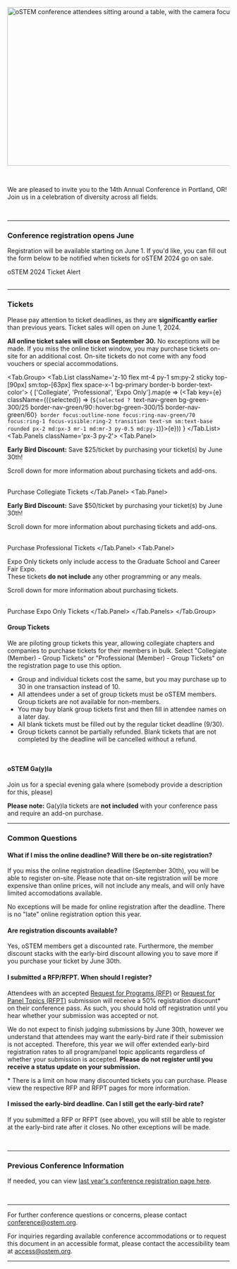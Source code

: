 
<SiteLayout title="Registration" accent="nav-green">

<Image
  src={landingImg}
  placeholder="blur"
  alt="oSTEM conference attendees sitting around a table, with the camera focused on one attendee with a wide smile."
  layout="responsive"
  width="800"
  height="360"
  className="rounded"
/>

<br />

We are pleased to invite you to the 14th Annual Conference in Portland, OR! Join
us in a celebration of diversity across all fields.

<br />

---

<div className="text-nav-green font-bold text-center">

### Conference registration opens June

</div>

Registration will be available starting on June 1. If you'd like, you can fill out the form below to be notified when tickets for oSTEM 2024 go on sale.

<div className="my-2 flex flex-col items-center sm:flex-row justify-center">
  <div className="my-1 sm:mx-2">
    <CTAButton onClick="https://form.jotform.com/232986540358062">
      oSTEM 2024 Ticket Alert
    </CTAButton>
  </div>
</div>
<br />

---

<div className="text-nav-green font-bold text-center">

### Tickets

</div>

<TopicSquare title="Conference Ticket Pricing" borderColor="border-nav-green">

Please pay attention to ticket deadlines, as they are **significantly earlier** than previous years. Ticket sales will open on June 1, 2024.

<p><b className='text-red-600 dark:text-red-300'>All online ticket sales will close on September 30.</b> No exceptions will be made. If you miss the online ticket window, you may purchase tickets on-site for an additional cost. On-site tickets do not come with any food vouchers or special accommodations.</p>

<Tab.Group>
<Tab.List className='z-10 flex mt-4 py-1 sm:py-2 sticky top-[90px] sm:top-[63px] flex space-x-1 bg-primary border-b border-text-color'>
<span className='grow'>
{
    ['Collegiate', 'Professional', 'Expo Only'].map(e => (<Tab key={e} className={({selected}) => (`${selected ? `text-nav-green bg-green-300/25 border-nav-green/90` : `hover:bg-green-300/15   border-nav-green/60`} border focus:outline-none focus:ring-nav-green/70 focus:ring-1 focus-visible:ring-2 transition text-sm sm:text-base rounded px-2 md:px-3 mr-1 md:mr-3 py-0.5 md:py-1`)}>{e}</Tab>))
}
</span>
</Tab.List>
<Tab.Panels className='px-3 py-2'>
  <Tab.Panel>
    <TicketTable type='collegiate'></TicketTable>
    <p><b>Early Bird Discount:</b> Save $25/ticket by purchasing your ticket(s) by June 30th!</p>
    <p>Scroll down for more information about purchasing tickets and add-ons.</p>
    <br/>
    <CTAButton backgroundColor="ostem-blue" onClick="https://whova.com/portal/registration/ostem_202411/u4h5ecl9">
      Purchase Collegiate Tickets
    </CTAButton>
  </Tab.Panel>
  <Tab.Panel>
    <TicketTable type='professional'></TicketTable>
    <p><b>Early Bird Discount:</b> Save $50/ticket by purchasing your ticket(s) by June 30th!</p>
    <p>Scroll down for more information about purchasing tickets and add-ons.</p>
    <br/>
    <CTAButton backgroundColor="ostem-blue" onClick="https://whova.com/portal/registration/ostem_202411/cmxb3vkv">
      Purchase Professional Tickets
    </CTAButton>
  </Tab.Panel>
  <Tab.Panel>
    <p>Expo Only tickets only include access to the Graduate School and Career Fair Expo.<br/>These tickets <b>do not include</b> any other programming or any meals.</p>
    <TicketTable type='expo'></TicketTable>
    <p>Scroll down for more information about purchasing tickets.</p>
    <br/>
    <CTAButton backgroundColor="bright-peach" onClick="https://whova.com/portal/registration/ostem_202411/b2ymkt99">
      Purchase Expo Only Tickets
    </CTAButton>
  </Tab.Panel>
</Tab.Panels>
</Tab.Group>
</TopicSquare>


<h4>Group Tickets</h4>
  <p>We are piloting group tickets this year, allowing collegiate chapters and companies to purchase tickets for their members in bulk. Select "Collegiate (Member) - Group Tickets" or "Professional (Member) - Group Tickets" on the registration page to use this option.</p>
  <ul>
    <li>Group and individual tickets cost the same, but you may purchase up to 30 in one transaction instead of 10.</li>
    <li>All attendees under a set of group tickets must be oSTEM members. Group tickets are not available for non-members.</li>
    <li>You may buy blank group tickets first and then fill in attendee names on a later day.</li>
    <li>All blank tickets must be filled out by the regular ticket deadline (9/30).</li>
    <li>Group tickets cannot be partially refunded. Blank tickets that are not completed by the deadline will be cancelled without a refund.</li>
  </ul>
<br/>

<h4>oSTEM Ga(y)la</h4>
<p>Join us for a special evening gala where (somebody provide a description for this, please)</p>
<p><b className='text-nav-green'>Please note:</b> Ga(y)la tickets are <b>not included</b> with your conference pass and require an add-on purchase.</p>

---

<div className="text-nav-green font-bold text-center">

### Common Questions

</div>

#### What if I miss the online deadline? Will there be on-site registration?
If you miss the online registration deadline (September 30th), you will be able to register on-site. Please note that on-site registration will be more expensive than online prices, will not include any meals, and will only have limited accomodations available.

No exceptions will be made for online registration after the deadline. There is no "late" online registration option this year.

#### Are registration discounts available?
Yes, oSTEM members get a discounted rate. Furthermore, the member discount stacks with the early-bird discount allowing you to save more if you purchase your ticket by June 30th.

#### I submitted a RFP/RFPT. When should I register?
Attendees with an accepted [Request for Programs (RFP)](/2024/present/request-for-programs) or [Request for Panel Topics (RFPT)](/2024/present/request-for-panel-topics) submission will receive a 50% registration discount\* on their conference pass. As such, you should hold off registration until you hear whether your submission was accepted or not.

We do not expect to finish judging submissions by June 30th, however we understand that attendees may want the early-bird rate if their submission is not accepted. Therefore, this year we will offer extended early-bird registration rates to all program/panel topic applicants regardless of whether your submission is accepted. **Please do not register until you receive a status update on your submission.**

\* There is a limit on how many discounted tickets you can purchase. Please view the respective RFP and RFPT pages for more information.

#### I missed the early-bird deadline. Can I still get the early-bird rate?
If you submitted a RFP or RFPT (see above), you will still be able to register at the early-bird rate after it closes. No other exceptions will be made.

<br/>

---

<div className="text-nav-green font-bold text-center">

### Previous Conference Information

</div>

If needed, you can view [last year's conference registration page here](/archive/2023/registration).

<br />

---

For further conference questions or concerns, please contact conference@ostem.org.

For inquiries regarding available conference accommodations or to request this
document in an accessible format, please contact the accessibility team at
access@ostem.org.

---

</SiteLayout>
